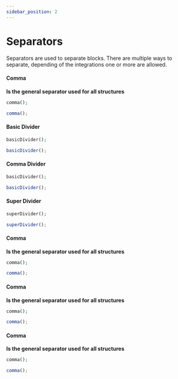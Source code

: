 ```yaml
---
sidebar_position: 2
---
```


# Separators


<!-- Separators are used for all Templates, these blocks represent specific little structures like (commas, bracket commas, parenthesis commas), open/close structures and more. -->

<!--
## Open/Close Blocks

These blocks are used to open and close structures.

#### dfOpen/Close

**Are the first and last part of our entire template**

<Tabs>
<TabItem value="php" label="PHP">

```php
dfOpen();

dfClose();
```

</TabItem>
<TabItem value="nodejs" label="Node.js">

```js
dfOpen();

dfClose();
```

</TabItem>
</Tabs>

#### structureOpen/Close

**Are the blocks that take care of the structure view or data that should be parsed as a Visual Component**

<Tabs>
<TabItem value="php" label="PHP">

```php
$title = array("Title");
structureOpen($title);

structureClose();
```

</TabItem>
<TabItem value="nodejs" label="Node.js">

```js
title = ["Title"];
structureOpen(title);

structureClose();
```

</TabItem>
</Tabs>

#### contextOpen/Close

**Are the blocks that take care of the context or data available behind scenes**

<Tabs>
<TabItem value="php" label="PHP">

```php
contextOpen();

contextClose();
```

</TabItem>
<TabItem value="nodejs" label="Node.js">

```js
contextOpen();

contextClose();
```

</TabItem>
</Tabs>

#### open/closePayload

**Are used when you want to create a response that comes inside of a payload**

<Tabs>
<TabItem value="php" label="PHP">

```php
openPayload();

closePayload();
```

</TabItem>
<TabItem value="nodejs" label="Node.js">

```js
openPayload();

closePayload();
```

</TabItem>
</Tabs>

##### open/closeWeb

**Are used for DialogflowMessenger**

<Tabs>
<TabItem value="php" label="PHP">

```php
openWeb();

closeWeb();
```

</TabItem>
<TabItem value="nodejs" label="Node.js">

```js
openWeb();

closeWeb();
```

</TabItem>
</Tabs>

## Separators -->

Separators are used to separate blocks. There are multiple ways to separate, depending of the integrations one or more are allowed.

<!-- </Tabs> -->

<Tabs>
<TabItem value="wb" label="Web">

#### Comma

**Is the general separator used for all structures**

<Tabs>
<TabItem value="php" label="PHP">

```php
comma();
```

</TabItem>
<TabItem value="nodejs" label="Node.js">

```js
comma();
```

</TabItem>
</Tabs>

#### Basic Divider

<Tabs>
<TabItem value="php" label="PHP">

```php
basicDivider();
```

</TabItem>
<TabItem value="nodejs" label="Node.js">

```js
basicDivider();
```

</TabItem>
</Tabs>

#### Comma Divider

<Tabs>
<TabItem value="php" label="PHP">

```php
basicDivider();
```

</TabItem>
<TabItem value="nodejs" label="Node.js">

```js
basicDivider();
```

</TabItem>
</Tabs>

#### Super Divider

<Tabs>
<TabItem value="php" label="PHP">

```php
superDivider();
```

</TabItem>
<TabItem value="nodejs" label="Node.js">

```js
superDivider();
```

</TabItem>
</Tabs>

</TabItem>
<TabItem value="fb" label="Facebook">

#### Comma

**Is the general separator used for all structures**

<Tabs>
<TabItem value="php" label="PHP">

```php
comma();
```

</TabItem>
<TabItem value="nodejs" label="Node.js">

```js
comma();
```

</TabItem>
</Tabs>

</TabItem>
<TabItem value="tg" label="Telegram">

#### Comma

**Is the general separator used for all structures**

<Tabs>
<TabItem value="php" label="PHP">

```php
comma();
```

</TabItem>
<TabItem value="nodejs" label="Node.js">

```js
comma();
```

</TabItem>
</Tabs>

</TabItem>
<TabItem value="ws" label="WhatsApp">

#### Comma

**Is the general separator used for all structures**

<Tabs>
<TabItem value="php" label="PHP">

```php
comma();
```

</TabItem>
<TabItem value="nodejs" label="Node.js">

```js
comma();
```

</TabItem>
</Tabs>

</TabItem>
</Tabs>
